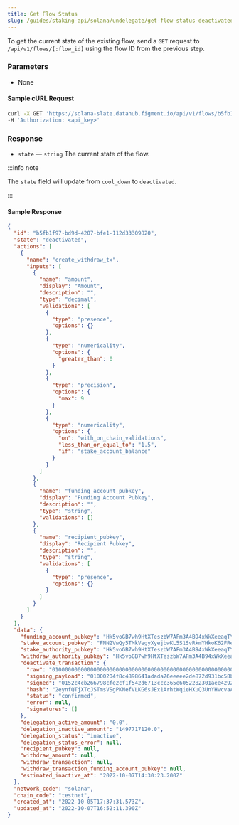 ```yaml
---
title: Get Flow Status
slug: /guides/staking-api/solana/undelegate/get-flow-status-deactivated
---
```


To get the current state of the existing flow, send a `GET` request to `/api/v1/flows/[:flow_id]` using the flow ID from the previous step.

### Parameters

- None

#### Sample cURL Request

```bash
curl -X GET 'https://solana-slate.datahub.figment.io/api/v1/flows/b5fb1f97-bd9d-4207-bfe1-112d33309820' \
-H 'Authorization: <api_key>'
```

### Response

- `state` &mdash; `string` The current state of the flow.

:::info note

The `state` field will update from `cool_down` to `deactivated`.

:::

#### Sample Response

```json {3}
{
  "id": "b5fb1f97-bd9d-4207-bfe1-112d33309820",
  "state": "deactivated",
  "actions": [
    {
      "name": "create_withdraw_tx",
      "inputs": [
        {
          "name": "amount",
          "display": "Amount",
          "description": "",
          "type": "decimal",
          "validations": [
            {
              "type": "presence",
              "options": {}
            },
            {
              "type": "numericality",
              "options": {
                "greater_than": 0
              }
            },
            {
              "type": "precision",
              "options": {
                "max": 9
              }
            },
            {
              "type": "numericality",
              "options": {
                "on": "with_on_chain_validations",
                "less_than_or_equal_to": "1.5",
                "if": "stake_account_balance"
              }
            }
          ]
        },
        {
          "name": "funding_account_pubkey",
          "display": "Funding Account Pubkey",
          "description": "",
          "type": "string",
          "validations": []
        },
        {
          "name": "recipient_pubkey",
          "display": "Recipient Pubkey",
          "description": "",
          "type": "string",
          "validations": [
            {
              "type": "presence",
              "options": {}
            }
          ]
        }
      ]
    }
  ],
  "data": {
    "funding_account_pubkey": "Hk5voGB7wh9HtXTeszbW7AFm3A4B94xWkXeeaqTYspqy",
    "stake_account_pubkey": "FNN2VwQy5TMkVegyXyejbwKL5S1SvRkmYHkoK62FReo7",
    "stake_authority_pubkey": "Hk5voGB7wh9HtXTeszbW7AFm3A4B94xWkXeeaqTYspqy",
    "withdraw_authority_pubkey": "Hk5voGB7wh9HtXTeszbW7AFm3A4B94xWkXeeaqTYspqy",
    "deactivate_transaction": {
      "raw": "010000000000000000000000000000000000000000000000000000000000000000000000000000000000000000000000000000000000000000000000000000000001000204f8c4898641adada76eeeee2de872d931bc58bfb2ce5b79734e32808cc501a534d57c96845584709596f8fb1e1be584d1be3e8f258cdba157ab5a3cb8397e712606a1d8179137542a983437bdfe2a7ab2557f535c8a78722b68a49dc00000000006a7d51718c774c928566398691d5eb68b5eb8a39b4b6d5c73555b2100000000f40a7dc3da4a140d6dbc49cb6652f7a652896f98d99b63bb63027fbb5b6c26000102030103000405000000",
      "signing_payload": "01000204f8c4898641adada76eeeee2de872d931bc58bfb2ce5b79734e32808cc501a534d57c96845584709596f8fb1e1be584d1be3e8f258cdba157ab5a3cb8397e712606a1d8179137542a983437bdfe2a7ab2557f535c8a78722b68a49dc00000000006a7d51718c774c928566398691d5eb68b5eb8a39b4b6d5c73555b2100000000f40a7dc3da4a140d6dbc49cb6652f7a652896f98d99b63bb63027fbb5b6c26000102030103000405000000",
      "signed": "0152c4cb266798cfe2cf1f542d6713ccc365e6052282301aee4292217326c0dff37ca07a39df7930b96570242b5b7405ce2bde1f748f75c1b9e833829cbdc9520b01000204f8c4898641adada76eeeee2de872d931bc58bfb2ce5b79734e32808cc501a534d57c96845584709596f8fb1e1be584d1be3e8f258cdba157ab5a3cb8397e712606a1d8179137542a983437bdfe2a7ab2557f535c8a78722b68a49dc00000000006a7d51718c774c928566398691d5eb68b5eb8a39b4b6d5c73555b2100000000f40a7dc3da4a140d6dbc49cb6652f7a652896f98d99b63bb63027fbb5b6c26000102030103000405000000",
      "hash": "2eynfQTjXTcJSTmsVSgPKNefVLKG6sJEx1ArhtWqieHXuQ3UnYHvcvaArscjsaCz2WBuSTTALNf6rAaCj9iN8Ddk",
      "status": "confirmed",
      "error": null,
      "signatures": []
    },
    "delegation_active_amount": "0.0",
    "delegation_inactive_amount": "1497717120.0",
    "delegation_status": "inactive",
    "delegation_status_error": null,
    "recipient_pubkey": null,
    "withdraw_amount": null,
    "withdraw_transaction": null,
    "withdraw_transaction_funding_account_pubkey": null,
    "estimated_inactive_at": "2022-10-07T14:30:23.200Z"
  },
  "network_code": "solana",
  "chain_code": "testnet",
  "created_at": "2022-10-05T17:37:31.573Z",
  "updated_at": "2022-10-07T16:52:11.390Z"
}
```

